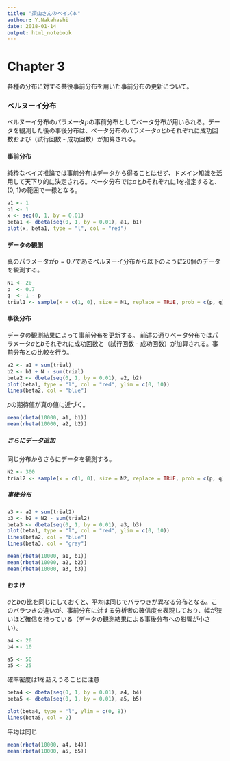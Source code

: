 ```yaml
---
title: "須山さんのベイズ本"
authour: Y.Nakahashi
date: 2018-01-14
output: html_notebook
---
```


# Chapter 3
各種の分布に対する共役事前分布を用いた事前分布の更新について。

### ベルヌーイ分布
ベルヌーイ分布のパラメータ$p$の事前分布としてベータ分布が用いられる。データを観測した後の事後分布は、ベータ分布のパラメータ$a$と$b$それぞれに成功回数および（試行回数 - 成功回数）が加算される。

#### 事前分布
純粋なベイズ推論では事前分布はデータから得ることはせず、ドメイン知識を活用して天下り的に決定される。ベータ分布では$a$と$b$それぞれに1を指定すると、(0, 1)の範囲で一様となる。

```r
a1 <- 1
b1 <- 1
x <- seq(0, 1, by = 0.01)
beta1 <- dbeta(seq(0, 1, by = 0.01), a1, b1)
plot(x, beta1, type = "l", col = "red")
```

#### データの観測
真のパラメータが$p = 0.7$であるベルヌーイ分布から以下のように20個のデータを観測する。

```r
N1 <- 20
p  <- 0.7
q  <- 1 - p
trial1 <- sample(x = c(1, 0), size = N1, replace = TRUE, prob = c(p, q))
```

#### 事後分布
データの観測結果によって事前分布を更新する。
前述の通りベータ分布ではパラメータ$a$と$b$それぞれに成功回数と（試行回数 - 成功回数）が加算される。事前分布との比較を行う。


```r
a2 <- a1 + sum(trial)
b2 <- b1 + N - sum(trial)
beta2 <- dbeta(seq(0, 1, by = 0.01), a2, b2)
plot(beta1, type = "l", col = "red", ylim = c(0, 10))
lines(beta2, col = "blue")
```

$p$の期待値が真の値に近づく。
```r
mean(rbeta(10000, a1, b1))
mean(rbeta(10000, a2, b2))
```

##### さらにデータ追加
同じ分布からさらにデータを観測する。

```r
N2 <- 300
trial2 <- sample(x = c(1, 0), size = N2, replace = TRUE, prob = c(p, q))
```

##### 事後分布
```r
a3 <- a2 + sum(trial2)
b3 <- b2 + N2 - sum(trial2)
beta3 <- dbeta(seq(0, 1, by = 0.01), a3, b3)
plot(beta1, type = "l", col = "red", ylim = c(0, 10))
lines(beta2, col = "blue")
lines(beta3, col = "gray")
```

```r
mean(rbeta(10000, a1, b1))
mean(rbeta(10000, a2, b2))
mean(rbeta(10000, a3, b3))
```


#### おまけ
$a$と$b$の比を同じにしておくと、平均は同じでバラつきが異なる分布となる。このバラつきの違いが、事前分布に対する分析者の確信度を表現しており、幅が狭いほど確信を持っている（データの観測結果による事後分布への影響が小さい）。

```r
a4 <- 20
b4 <- 10

a5 <- 50
b5 <- 25
```

確率密度は1を超えうることに注意

```r
beta4 <- dbeta(seq(0, 1, by = 0.01), a4, b4)
beta5 <- dbeta(seq(0, 1, by = 0.01), a5, b5)

plot(beta4, type = "l", ylim = c(0, 8))
lines(beta5, col = 2)
```

平均は同じ

```r
mean(rbeta(10000, a4, b4))
mean(rbeta(10000, a5, b5))
```

